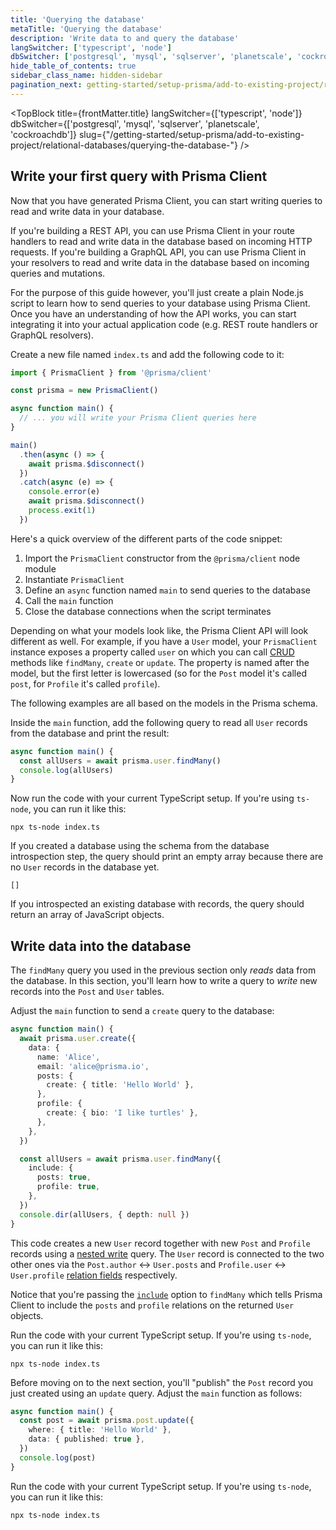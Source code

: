 ```yaml
---
title: 'Querying the database'
metaTitle: 'Querying the database'
description: 'Write data to and query the database'
langSwitcher: ['typescript', 'node']
dbSwitcher: ['postgresql', 'mysql', 'sqlserver', 'planetscale', 'cockroachdb']
hide_table_of_contents: true
sidebar_class_name: hidden-sidebar
pagination_next: getting-started/setup-prisma/add-to-existing-project/relational-databases/evolve-your-schema-typescript-cockroachdb
---
```


<TopBlock
  title={frontMatter.title}
  langSwitcher={['typescript', 'node']}
  dbSwitcher={['postgresql', 'mysql', 'sqlserver', 'planetscale', 'cockroachdb']}
  slug={"/getting-started/setup-prisma/add-to-existing-project/relational-databases/querying-the-database-"}
 />


## Write your first query with Prisma Client

Now that you have generated Prisma Client, you can start writing queries to read and write data in your database.

If you're building a REST API, you can use Prisma Client in your route handlers to read and write data in the database based on incoming HTTP requests. If you're building a GraphQL API, you can use Prisma Client in your resolvers to read and write data in the database based on incoming queries and mutations.

For the purpose of this guide however, you'll just create a plain Node.js script to learn how to send queries to your database using Prisma Client. Once you have an understanding of how the API works, you can start integrating it into your actual application code (e.g. REST route handlers or GraphQL resolvers).

Create a new file named `index.ts` and add the following code to it:

```ts file=index.ts showLineNumbers
import { PrismaClient } from '@prisma/client'

const prisma = new PrismaClient()

async function main() {
  // ... you will write your Prisma Client queries here
}

main()
  .then(async () => {
    await prisma.$disconnect()
  })
  .catch(async (e) => {
    console.error(e)
    await prisma.$disconnect()
    process.exit(1)
  })
```

Here's a quick overview of the different parts of the code snippet:

1. Import the `PrismaClient` constructor from the `@prisma/client` node module
1. Instantiate `PrismaClient`
1. Define an `async` function named `main` to send queries to the database
1. Call the `main` function
1. Close the database connections when the script terminates

Depending on what your models look like, the Prisma Client API will look different as well. For example, if you have a `User` model, your `PrismaClient` instance exposes a property called `user` on which you can call [CRUD](/orm/prisma-client/queries/crud) methods like `findMany`, `create` or `update`. The property is named after the model, but the first letter is lowercased (so for the `Post` model it's called `post`, for `Profile` it's called `profile`).

The following examples are all based on the models in the Prisma schema.

Inside the `main` function, add the following query to read all `User` records from the database and print the result:

```ts file=index.ts showLineNumbers
async function main() {
  const allUsers = await prisma.user.findMany()
  console.log(allUsers)
}
```

Now run the code with your current TypeScript setup. If you're using `ts-node`, you can run it like this:

```terminal copy
npx ts-node index.ts
```

If you created a database using the schema from the database introspection step, the query should print an empty array because there are no `User` records in the database yet.

```no-copy
[]
```

If you introspected an existing database with records, the query should return an array of JavaScript objects.

## Write data into the database

The `findMany` query you used in the previous section only _reads_ data from the database. In this section, you'll learn how to write a query to _write_ new records into the `Post` and `User` tables.

Adjust the `main` function to send a `create` query to the database:

```ts file=index.ts showLineNumbers
async function main() {
  await prisma.user.create({
    data: {
      name: 'Alice',
      email: 'alice@prisma.io',
      posts: {
        create: { title: 'Hello World' },
      },
      profile: {
        create: { bio: 'I like turtles' },
      },
    },
  })

  const allUsers = await prisma.user.findMany({
    include: {
      posts: true,
      profile: true,
    },
  })
  console.dir(allUsers, { depth: null })
}
```

This code creates a new `User` record together with new `Post` and `Profile` records using a [nested write](/orm/prisma-client/queries/relation-queries#nested-writes) query. The `User` record is connected to the two other ones via the `Post.author` ↔ `User.posts` and `Profile.user` ↔ `User.profile` [relation fields](/orm/prisma-schema/data-model/relations#relation-fields) respectively.

Notice that you're passing the [`include`](/orm/prisma-client/queries/select-fields#include-relations-and-select-relation-fields) option to `findMany` which tells Prisma Client to include the `posts` and `profile` relations on the returned `User` objects.

Run the code with your current TypeScript setup. If you're using `ts-node`, you can run it like this:

```terminal copy
npx ts-node index.ts
```

Before moving on to the next section, you'll "publish" the `Post` record you just created using an `update` query. Adjust the `main` function as follows:

```ts file=index.ts showLineNumbers
async function main() {
  const post = await prisma.post.update({
    where: { title: 'Hello World' },
    data: { published: true },
  })
  console.log(post)
}
```

Run the code with your current TypeScript setup. If you're using `ts-node`, you can run it like this:

```terminal copy
npx ts-node index.ts
```

